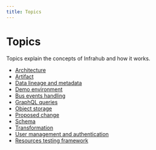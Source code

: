 ```yaml
---
title: Topics
---
```


# Topics

Topics explain the concepts of Infrahub and how it works.

- [Architecture](./architecture.mdx)
- [Artifact](./artifact.mdx)
- [Data lineage and metadata](./metadata.mdx)
- [Demo environment](./local-demo-environment.mdx)
- [Bus events handling](./event-handling.mdx)
- [GraphQL queries](./graphql.mdx)
- [Object storage](./object-storage.mdx)
- [Proposed change](./proposed-change.mdx)
- [Schema](./schema.mdx)
- [Transformation](./transformation.mdx)
- [User management and authentication](./auth.mdx)
- [Resources testing framework](./resources-testing-framework.mdx)